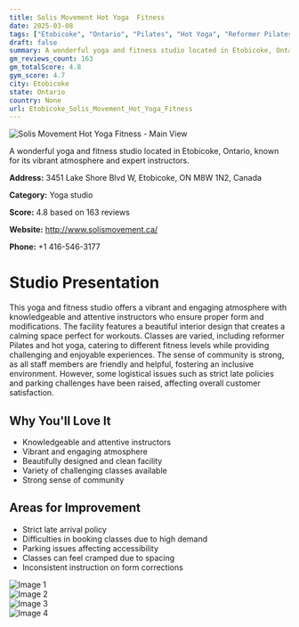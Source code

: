 ```yaml
---
title: Solis Movement Hot Yoga  Fitness
date: 2025-03-08
tags: ["Etobicoke", "Ontario", "Pilates", "Hot Yoga", "Reformer Pilates", "vibrant atmosphere", "community-oriented", "Etobicoke"]  
draft: false
summary: A wonderful yoga and fitness studio located in Etobicoke, Ontario, known for its vibrant atmosphere and expert instructors.
gm_reviews_count: 163
gm_totalScore: 4.8
gym_score: 4.7
city: Etobicoke
state: Ontario
country: None
url: Etobicoke_Solis_Movement_Hot_Yoga_Fitness
---
```


<div className="aspect-[16/9] relative my-8">
  <img 
    src="https://lh5.googleusercontent.com/p/AF1QipPDb94TeAZbENO0SB2fRNu42IJ2qXyvBOBvoDA=w1920-h1080-k-no"
    alt="Solis Movement Hot Yoga  Fitness - Main View"
    className="object-cover absolute inset-0 w-full h-full rounded-lg"
  />
</div>

A wonderful yoga and fitness studio located in Etobicoke, Ontario, known for its vibrant atmosphere and expert instructors.

**Address:** 3451 Lake Shore Blvd W, Etobicoke, ON M8W 1N2, Canada

**Category:** Yoga studio

**Score:** 4.8 based on 163 reviews

**Website:** http://www.solismovement.ca/

**Phone:** +1 416-546-3177

# Studio Presentation

This yoga and fitness studio offers a vibrant and engaging atmosphere with knowledgeable and attentive instructors who ensure proper form and modifications. The facility features a beautiful interior design that creates a calming space perfect for workouts. Classes are varied, including reformer Pilates and hot yoga, catering to different fitness levels while providing challenging and enjoyable experiences. The sense of community is strong, as all staff members are friendly and helpful, fostering an inclusive environment. However, some logistical issues such as strict late policies and parking challenges have been raised, affecting overall customer satisfaction.

## Why You'll Love It

- Knowledgeable and attentive instructors
- Vibrant and engaging atmosphere
- Beautifully designed and clean facility
- Variety of challenging classes available
- Strong sense of community

## Areas for Improvement

- Strict late arrival policy
- Difficulties in booking classes due to high demand
- Parking issues affecting accessibility
- Classes can feel cramped due to spacing
- Inconsistent instruction on form corrections

<div className="grid grid-cols-1 xl:grid-cols-2 gap-4 my-8">
<div className="aspect-[4/3] relative"><img src="https://lh5.googleusercontent.com/p/AF1QipM4dmhQhZVV8zI_Gd6gJH8gu740L5cpyYjwXwAU=w1920-h1080-k-no" alt="Image 1" className="object-cover absolute inset-0 w-full h-full rounded-lg" /></div>
<div className="aspect-[4/3] relative"><img src="https://lh5.googleusercontent.com/p/AF1QipOCLrAkLWWpDd-prTh5zbZB49heLgvPAeQaeIk=w1920-h1080-k-no" alt="Image 2" className="object-cover absolute inset-0 w-full h-full rounded-lg" /></div>
<div className="aspect-[4/3] relative"><img src="https://lh5.googleusercontent.com/p/AF1QipM3L0WLY3L2u_cfm7tVgUxW_a-yiAA6MtNHNw0=w1920-h1080-k-no" alt="Image 3" className="object-cover absolute inset-0 w-full h-full rounded-lg" /></div>
<div className="aspect-[4/3] relative"><img src="https://lh5.googleusercontent.com/p/AF1QipNfY0G3FRzRH3slGXm4nzVbi26OPCRlse_h3qbf=w1920-h1080-k-no" alt="Image 4" className="object-cover absolute inset-0 w-full h-full rounded-lg" /></div>
</div>